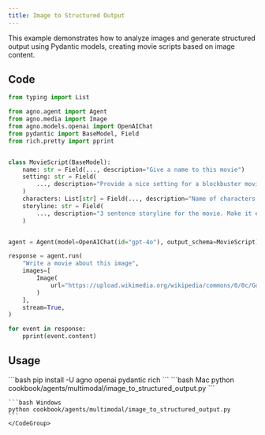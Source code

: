 ```yaml
---
title: Image to Structured Output
---
```


This example demonstrates how to analyze images and generate structured output using Pydantic models, creating movie scripts based on image content.

## Code

```python cookbook/agents/multimodal/image_to_structured_output.py
from typing import List

from agno.agent import Agent
from agno.media import Image
from agno.models.openai import OpenAIChat
from pydantic import BaseModel, Field
from rich.pretty import pprint


class MovieScript(BaseModel):
    name: str = Field(..., description="Give a name to this movie")
    setting: str = Field(
        ..., description="Provide a nice setting for a blockbuster movie."
    )
    characters: List[str] = Field(..., description="Name of characters for this movie.")
    storyline: str = Field(
        ..., description="3 sentence storyline for the movie. Make it exciting!"
    )


agent = Agent(model=OpenAIChat(id="gpt-4o"), output_schema=MovieScript)

response = agent.run(
    "Write a movie about this image",
    images=[
        Image(
            url="https://upload.wikimedia.org/wikipedia/commons/0/0c/GoldenGateBridge-001.jpg"
        )
    ],
    stream=True,
)

for event in response:
    pprint(event.content)
```

## Usage

<Steps>
  <Snippet file="create-venv-step.mdx" />

  <Step title="Install libraries">
    ```bash
    pip install -U agno openai pydantic rich
    ```
  </Step>

  <Step title="Run Agent">
    <CodeGroup>
    ```bash Mac
    python cookbook/agents/multimodal/image_to_structured_output.py
    ```
    
    ```bash Windows
    python cookbook/agents/multimodal/image_to_structured_output.py
    ```
    </CodeGroup>
  </Step>
</Steps>